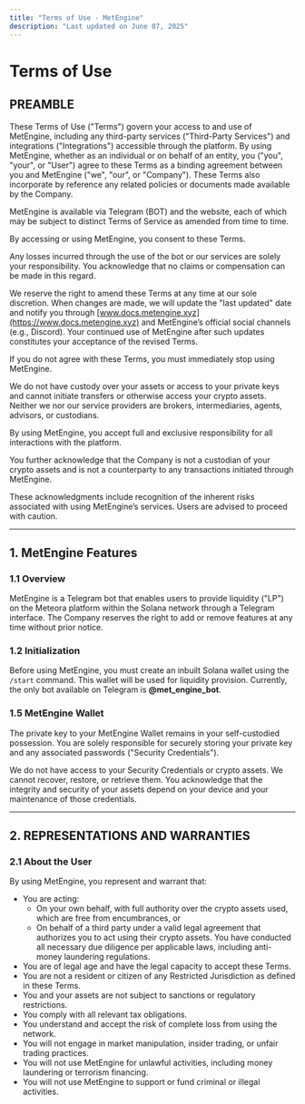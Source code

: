 ```yaml
---
title: "Terms of Use - MetEngine"
description: "Last updated on June 07, 2025"
---
```



# Terms of Use

## PREAMBLE

These Terms of Use ("Terms") govern your access to and use of MetEngine, including any third-party services ("Third-Party Services") and integrations ("Integrations") accessible through the platform. By using MetEngine, whether as an individual or on behalf of an entity, you ("you", "your", or "User") agree to these Terms as a binding agreement between you and MetEngine ("we", "our", or "Company"). These Terms also incorporate by reference any related policies or documents made available by the Company.

MetEngine is available via Telegram (BOT) and the website, each of which may be subject to distinct Terms of Service as amended from time to time.

By accessing or using MetEngine, you consent to these Terms.

Any losses incurred through the use of the bot or our services are solely your responsibility. You acknowledge that no claims or compensation can be made in this regard.

We reserve the right to amend these Terms at any time at our sole discretion. When changes are made, we will update the "last updated" date and notify you through [www.docs.metengine.xyz](https://www.docs.metengine.xyz) and MetEngine’s official social channels (e.g., Discord). Your continued use of MetEngine after such updates constitutes your acceptance of the revised Terms.

If you do not agree with these Terms, you must immediately stop using MetEngine.

We do not have custody over your assets or access to your private keys and cannot initiate transfers or otherwise access your crypto assets. Neither we nor our service providers are brokers, intermediaries, agents, advisors, or custodians.

By using MetEngine, you accept full and exclusive responsibility for all interactions with the platform.

You further acknowledge that the Company is not a custodian of your crypto assets and is not a counterparty to any transactions initiated through MetEngine.

These acknowledgments include recognition of the inherent risks associated with using MetEngine’s services. Users are advised to proceed with caution.

---

## 1. MetEngine Features

### 1.1 Overview

MetEngine is a Telegram bot that enables users to provide liquidity ("LP") on the Meteora platform within the Solana network through a Telegram interface. The Company reserves the right to add or remove features at any time without prior notice.

### 1.2 Initialization

Before using MetEngine, you must create an inbuilt Solana wallet using the `/start` command. This wallet will be used for liquidity provision. Currently, the only bot available on Telegram is **@met_engine_bot**.

### 1.5 MetEngine Wallet

The private key to your MetEngine Wallet remains in your self-custodied possession. You are solely responsible for securely storing your private key and any associated passwords ("Security Credentials").

We do not have access to your Security Credentials or crypto assets. We cannot recover, restore, or retrieve them. You acknowledge that the integrity and security of your assets depend on your device and your maintenance of those credentials.

---

## 2. REPRESENTATIONS AND WARRANTIES

### 2.1 About the User

By using MetEngine, you represent and warrant that:

- You are acting:
  - On your own behalf, with full authority over the crypto assets used, which are free from encumbrances, or
  - On behalf of a third party under a valid legal agreement that authorizes you to act using their crypto assets. You have conducted all necessary due diligence per applicable laws, including anti-money laundering regulations.
- You are of legal age and have the legal capacity to accept these Terms.
- You are not a resident or citizen of any Restricted Jurisdiction as defined in these Terms.
- You and your assets are not subject to sanctions or regulatory restrictions.
- You comply with all relevant tax obligations.
- You understand and accept the risk of complete loss from using the network.
- You will not engage in market manipulation, insider trading, or unfair trading practices.
- You will not use MetEngine for unlawful activities, including money laundering or terrorism financing.
- You will not use MetEngine to support or fund criminal or illegal activities.
